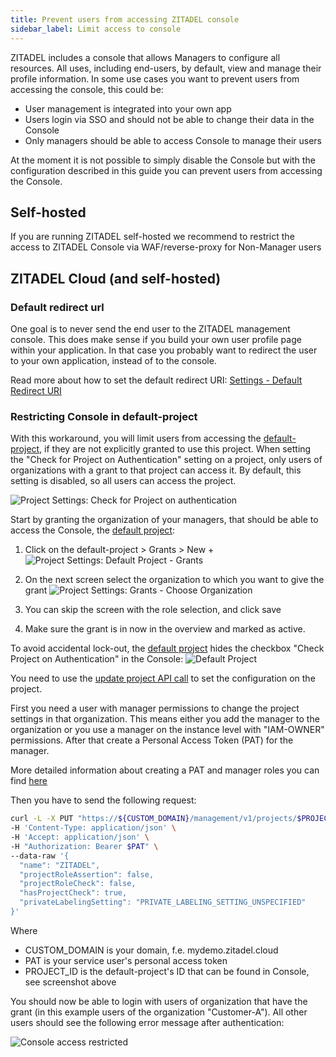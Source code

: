 ```yaml
---
title: Prevent users from accessing ZITADEL console
sidebar_label: Limit access to console
---
```


ZITADEL includes a console that allows Managers to configure all resources. All uses, including end-users, by default, view and manage their profile information.
In some use cases you want to prevent users from accessing the console, this could be:
- User management is integrated into your own app
- Users login via SSO and should not be able to change their data in the Console
- Only managers should be able to access Console to manage their users

At the moment it is not possible to simply disable the Console but with the configuration described in this guide you can prevent users from accessing the Console.

## Self-hosted

If you are running ZITADEL self-hosted we recommend to restrict the access to ZITADEL Console via WAF/reverse-proxy for Non-Manager users

## ZITADEL Cloud (and self-hosted)

### Default redirect url

One goal is to never send the end user to the ZITADEL management console.
This does make sense if you build your own user profile page within your application.
In that case you probably want to redirect the user to your own application, instead of to the console.

Read more about how to set the default redirect URI: [Settings - Default Redirect URI](/docs/guides/manage/console/default-settings#default-redirect-uri)

### Restricting Console in default-project

With this workaround, you will limit users from accessing the [default-project](/docs/concepts/structure/projects#default-project), if they are not explicitly granted to use this project.
When setting the "Check for Project on Authentication" setting on a project, only users of organizations with a grant to that project can access it.
By default, this setting is disabled, so all users can access the project.

![Project Settings: Check for Project on authentication](/img/guides/solution-scenarios/console-check-project-auth.png)

Start by granting the organization of your managers, that should be able to access the Console, the [default project](/docs/concepts/structure/projects#default-project):

1. Click on the default-project > Grants > New +
   ![Project Settings: Default Project - Grants](/img/guides/solution-scenarios/console-zitadel-project-grants.png)

2. On the next screen select the organization to which you want to give the grant
  ![Project Settings: Grants - Choose Organization](/img/guides/solution-scenarios/console-create-project-grant-org.png)

3. You can skip the screen with the role selection, and click save
4. Make sure the grant is in now in the overview and marked as active.

To avoid accidental lock-out, the [default project](/docs/concepts/structure/projects#default-project) hides the checkbox "Check Project on Authentication" in the Console:
![Default Project](/img/guides/solution-scenarios/console-default-project.png)

You need to use the [update project API call](/docs/apis/resources/mgmt/management-service-update-project) to set the configuration on the project.

First you need a user with manager permissions to change the project settings in that organization.
This means either you add the manager to the organization or you use a manager on the instance level with "IAM-OWNER" permissions.
After that create a Personal Access Token (PAT) for the manager.

More detailed information about creating a PAT and manager roles you can find [here](/docs/guides/integrate/service-users/personal-access-token)

Then you have to send the following request:
```bash
curl -L -X PUT "https://${CUSTOM_DOMAIN}/management/v1/projects/$PROJECT_ID" \
-H 'Content-Type: application/json' \
-H 'Accept: application/json' \
-H "Authorization: Bearer $PAT" \
--data-raw '{
  "name": "ZITADEL",
  "projectRoleAssertion": false,
  "projectRoleCheck": false,
  "hasProjectCheck": true,
  "privateLabelingSetting": "PRIVATE_LABELING_SETTING_UNSPECIFIED"
}'
```

Where
- CUSTOM_DOMAIN is your domain, f.e. mydemo.zitadel.cloud
- PAT is your service user's personal access token
- PROJECT_ID is the default-project's ID that can be found in Console, see screenshot above

You should now be able to login with users of organization that have the grant (in this example users of the organization "Customer-A").
All other users should see the following error message after authentication:

![Console access restricted](/img/guides/solution-scenarios/console-access-restricted.png)

